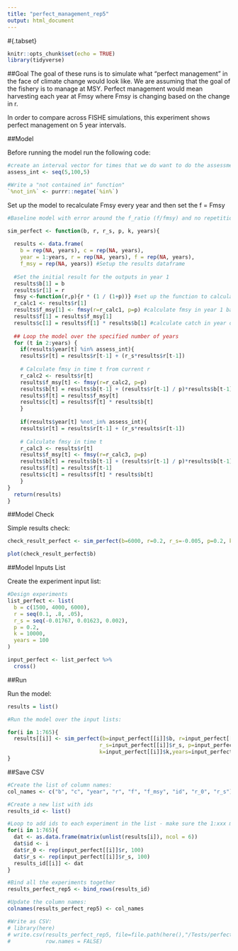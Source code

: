 ```yaml
---
title: "perfect_management_rep5"
output: html_document
---
```


#{.tabset}
```r
knitr::opts_chunk$set(echo = TRUE)
library(tidyverse)
```

##Goal
The goal of these runs is to simulate what "perfect management" in the face of climate change would look like. We are assuming that the goal of the fishery is to manage at MSY. Perfect management would mean harvesting each year at Fmsy where Fmsy is changing based on the change in r. 

In order to compare across FISHE simulations, this experiment shows perfect management on 5 year intervals.

##Model

Before running the model run the following code:
```r

#create an interval vector for times that we do want to do the assessment:
assess_int <- seq(5,100,5)

#Write a "not contained in" function"
`%not_in%` <- purrr::negate(`%in%`)
```


Set up the model to recalculate Fmsy every year and then set the f = Fmsy
```r
#Baseline model with error around the f_ratio (f/fmsy) and no repetition of the stock assessment process for the duration of the simulation:

sim_perfect <- function(b, r, r_s, p, k, years){
  
  results <- data.frame(
    b = rep(NA, years), c = rep(NA, years), 
    year = 1:years, r = rep(NA, years), f = rep(NA, years),
    f_msy = rep(NA, years)) #Setup the results dataframe 
  
  #Set the initial result for the outputs in year 1
  results$b[1] = b
  results$r[1] = r
  fmsy <-function(r,p){r * (1 / (1+p))} #set up the function to calculate Fmsy based on growth (r) and shape parameter (p)
  r_calc1 <- results$r[1]
  results$f_msy[1] <- fmsy(r=r_calc1, p=p) #calculate fmsy in year 1 based on historical parameters
  results$f[1] = results$f_msy[1]
  results$c[1] = results$f[1] * results$b[1] #calculate catch in year one based on f_msy
  
  ## Loop the model over the specified number of years
  for (t in 2:years) {
    if(results$year[t] %in% assess_int){
    results$r[t] = results$r[t-1] + (r_s*results$r[t-1]) 
    
    # Calculate fmsy in time t from current r 
    r_calc2 <- results$r[t]
    results$f_msy[t] <- fmsy(r=r_calc2, p=p)
    results$b[t] = results$b[t-1] + (results$r[t-1] / p)*results$b[t-1]*(1 - ((results$b[t-1]/k) ^ p))-results$c[t-1]
    results$f[t] = results$f_msy[t]
    results$c[t] = results$f[t] * results$b[t]
    }
    
    if(results$year[t] %not_in% assess_int){
    results$r[t] = results$r[t-1] + (r_s*results$r[t-1])
    
    # Calculate fmsy in time t
    r_calc3 <- results$r[t]
    results$f_msy[t] <- fmsy(r=r_calc3, p=p) 
    results$b[t] = results$b[t-1] + (results$r[t-1] / p)*results$b[t-1]*(1 - ((results$b[t-1]/k) ^ p))-results$c[t-1]
    results$f[t] = results$f[t-1]
    results$c[t] = results$f[t] * results$b[t]
    }
}
  return(results)
}
```

##Model Check

Simple results check:
```r

check_result_perfect <- sim_perfect(b=6000, r=0.2, r_s=-0.005, p=0.2, k=10000, years=100)

plot(check_result_perfect$b)
```

##Model Inputs List

Create the experiment input list:
```r

#Design experiments
list_perfect <- list(
  b = c(1500, 4000, 6000),
  r = seq(0.1, .8, .05),
  r_s = seq(-0.01767, 0.01623, 0.002), 
  p = 0.2,
  k = 10000,
  years = 100
)

input_perfect <- list_perfect %>%
  cross()


```


##Run

Run the model:
```r

results = list()

#Run the model over the input lists:

for(i in 1:765){
  results[[i]] <- sim_perfect(b=input_perfect[[i]]$b, r=input_perfect[[i]]$r,
                             r_s=input_perfect[[i]]$r_s, p=input_perfect[[i]]$p,
                             k=input_perfect[[i]]$k,years=input_perfect[[i]]$years)
}

```

##Save CSV
```r

#Create the list of column names:
col_names <- c("b", "c", "year", "r", "f", "f_msy", "id", "r_0", "r_s")

#Create a new list with ids
results_id <- list()

#Loop to add ids to each experiment in the list - make sure the 1:xxx matches the number of lists in the results
for(i in 1:765){
  dat <- as.data.frame(matrix(unlist(results[i]), ncol = 6))
  dat$id <- i
  dat$r_0 <- rep(input_perfect[[i]]$r, 100)
  dat$r_s <- rep(input_perfect[[i]]$r_s, 100)
  results_id[[i]] <- dat
}

#Bind all the experiments together
results_perfect_rep5 <- bind_rows(results_id)

#Update the column names:
colnames(results_perfect_rep5) <- col_names

#Write as CSV:
# library(here)
# write.csv(results_perfect_rep5, file=file.path(here(),"/Tests/perfect_management/csv_results/perfect_rep5.csv"),
#           row.names = FALSE)

```
